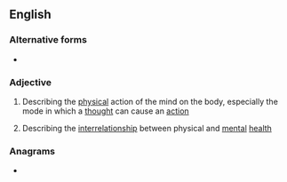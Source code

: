 ==English==

===Alternative forms===
* {{l|en|mindbody}}

===Adjective===
{{en-adj|-|head=[[mind]]-[[body]]}}

# {{lb|en|philosophy}} Describing the [[physical]] action of the mind on the body, especially the mode in which a [[thought]] can cause an [[action]]
# {{lb|en|medicine}} Describing the [[interrelationship]] between physical and [[mental]] [[health]]

===Anagrams===
* {{anagrams|en|a=bddimnoy|body-mind|bodymind}}